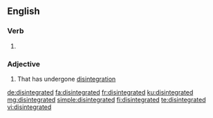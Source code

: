 ==English==

===Verb===
{{head|en|verb form}}

# {{en-past of|disintegrate}}

===Adjective===
{{en-adj}}

# That has undergone [[disintegration]]

[[de:disintegrated]]
[[fa:disintegrated]]
[[fr:disintegrated]]
[[ku:disintegrated]]
[[mg:disintegrated]]
[[simple:disintegrated]]
[[fi:disintegrated]]
[[te:disintegrated]]
[[vi:disintegrated]]